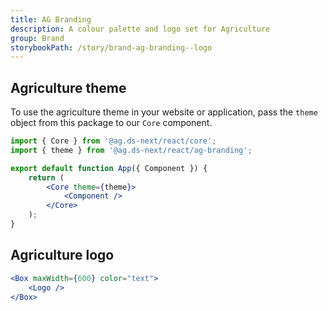 ```yaml
---
title: AG Branding
description: A colour palette and logo set for Agriculture
group: Brand
storybookPath: /story/brand-ag-branding--logo
---
```


## Agriculture theme

To use the agriculture theme in your website or application, pass the `theme` object from this package to our `Core` component.

```jsx
import { Core } from '@ag.ds-next/react/core';
import { theme } from '@ag.ds-next/react/ag-branding';

export default function App({ Component }) {
	return (
		<Core theme={theme}>
			<Component />
		</Core>
	);
}
```

## Agriculture logo

```jsx live
<Box maxWidth={600} color="text">
	<Logo />
</Box>
```
